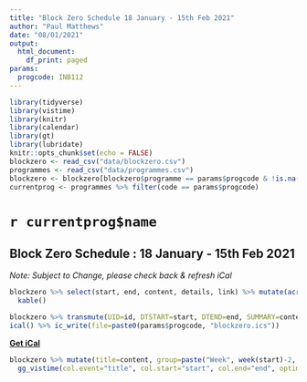 ```yaml
---
title: "Block Zero Schedule 18 January - 15th Feb 2021"
author: "Paul Matthews"
date: "08/01/2021"
output:
  html_document:
    df_print: paged
params:
  progcode: INB112
---
```


```r
library(tidyverse)
library(vistime)
library(knitr)
library(calendar)
library(gt)
library(lubridate)
knitr::opts_chunk$set(echo = FALSE)
blockzero <- read_csv("data/blockzero.csv")
programmes <- read_csv("data/programmes.csv")
blockzero <- blockzero[blockzero$programme == params$progcode & !is.na(blockzero$start),]
currentprog <- programmes %>% filter(code == params$progcode)
```

# `r currentprog$name`

## Block Zero Schedule : 18 January - 15th Feb 2021

*Note: Subject to Change, please check back & refresh iCal*

```r
blockzero %>% select(start, end, content, details, link) %>% mutate(across(c(start,end), format ,"%a, %d %b %H:%M")) %>%
  kable()
```


```r
blockzero %>% transmute(UID=id, DTSTART=start, DTEND=end, SUMMARY=content, DESCRIPTION = paste(details, link), DTSTAMP=format(Sys.time(), "%Y%m%dT%H%m00")) %>%
ical() %>% ic_write(file=paste0(params$progcode, "blockzero.ics"))
```

__[Get iCal](`r paste0(params$progcode, "blockzero.ics")`)__

```r
blockzero %>% mutate(title=content, group=paste("Week", week(start)-2, wday(start, label=T))) %>% 
  gg_vistime(col.event="title", col.start="start", col.end="end", optimize_y = T) 
```

